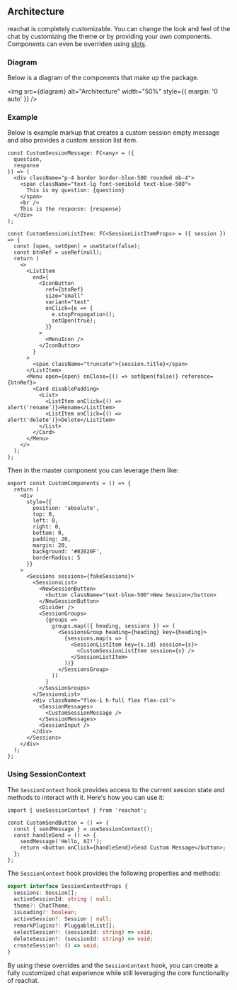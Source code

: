 
<Meta title="Docs/Customization" />

## Architecture
reachat is completely customizable. You can change the look and feel of the chat by
customizing the theme or by providing your own components. Components can even be overriden using
[slots](https://radix-ui.com/docs/primitives/slots).

### Diagram
Below is a diagram of the components that make up the package.

<img src={diagram} alt="Architecture" width="50%" style={{ margin: '0 auto' }} />

### Example
Below is example markup that creates a custom session empty message and also
provides a custom session list item.

```tsx
const CustomSessionMessage: FC<any> = ({
  question,
  response
}) => (
  <div className="p-4 border border-blue-500 rounded mb-4">
    <span className="text-lg font-semibold text-blue-500">
      This is my question: {question}
    </span>
    <br />
    This is the response: {response}
  </div>
);

const CustomSessionListItem: FC<SessionListItemProps> = ({ session }) => {
  const [open, setOpen] = useState(false);
  const btnRef = useRef(null);
  return (
    <>
      <ListItem
        end={
          <IconButton
            ref={btnRef}
            size="small"
            variant="text"
            onClick={e => {
              e.stopPropagation();
              setOpen(true);
            }}
          >
            <MenuIcon />
          </IconButton>
        }
      >
        <span className="truncate">{session.title}</span>
      </ListItem>
      <Menu open={open} onClose={() => setOpen(false)} reference={btnRef}>
        <Card disablePadding>
          <List>
            <ListItem onClick={() => alert('rename')}>Rename</ListItem>
            <ListItem onClick={() => alert('delete')}>Delete</ListItem>
          </List>
        </Card>
      </Menu>
    </>
  );
};
```

Then in the master component you can leverage them like:

```tsx
export const CustomComponents = () => {
  return (
    <div
      style={{
        position: 'absolute',
        top: 0,
        left: 0,
        right: 0,
        bottom: 0,
        padding: 20,
        margin: 20,
        background: '#02020F',
        borderRadius: 5
      }}
    >
      <Sessions sessions={fakeSessions}>
        <SessionsList>
          <NewSessionButton>
            <button className="text-blue-500">New Session</button>
          </NewSessionButton>
          <Divider />
          <SessionGroups>
            {groups =>
              groups.map(({ heading, sessions }) => (
                <SessionsGroup heading={heading} key={heading}>
                  {sessions.map(s => (
                    <SessionListItem key={s.id} session={s}>
                      <CustomSessionListItem session={s} />
                    </SessionListItem>
                  ))}
                </SessionsGroup>
              ))
            }
          </SessionGroups>
        </SessionsList>
        <div className="flex-1 h-full flex flex-col">
          <SessionMessages>
            <CustomSessionMessage />
          </SessionMessages>
          <SessionInput />
        </div>
      </Sessions>
    </div>
  );
};
```

### Using SessionContext
The `SessionContext` hook provides access to the current session state and methods to
interact with it. Here's how you can use it:

```tsx
import { useSessionContext } from 'reachat';

const CustomSendButton = () => {
  const { sendMessage } = useSessionContext();
  const handleSend = () => {
    sendMessage('Hello, AI!');
    return <button onClick={handleSend}>Send Custom Message</button>;
  };
};
```

The `SessionContext` hook provides the following properties and methods:

```ts
export interface SessionContextProps {
  sessions: Session[];
  activeSessionId: string | null;
  theme?: ChatTheme;
  isLoading?: boolean;
  activeSession?: Session | null;
  remarkPlugins?: PluggableList[];
  selectSession?: (sessionId: string) => void;
  deleteSession?: (sessionId: string) => void;
  createSession?: () => void;
}
```

By using these overrides and the `SessionContext` hook, you can create a fully customized chat
experience while still leveraging the core functionality of reachat.
